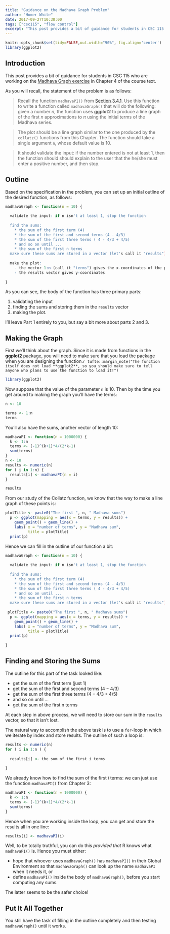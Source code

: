 ```yaml
---
title: "Guidance on the Madhava Graph Problem"
author: "Homer White"
date: 2017-09-27T10:30:00
tags: ["csc115", "flow control"]
excerpt: "This post provides a bit of guidance for students in CSC 115 who are working on the Madhava graph exercise in Chapter 4 of the course text."
---
```


```r
knitr::opts_chunk$set(tidy=FALSE,out.width="90%", fig.align='center')
library(ggplot2)
```

## Introduction

This post provides a bit of guidance for students in CSC 115 who are working on the [Madhava Graph exercise](http://homerhanumat.com/r-notes/exercises-2.html) in Chapter 4 of the course text.

<!--more-->

As you will recall, the statement of the problem is as follows:

>Recall the function `madhavaPI()` from [Section 3.4.1](). Use this function to write a function called `madhavaGraph()` that will do the following: given a number $n$, the function uses **ggplot2** to produce a line graph of the first $n$ approximations to $\pi$ using the initial terms of the Madhava series.

>The plot should be a line graph similar to the one produced by the `collatz()` functions from this Chapter. The function should take a single argument `n`, whose default value is 10.

>It should validate the input: if the number entered is not at least 1, then the function should should explain to the user that the he/she must enter a positive number, and then stop.


## Outline

Based on the specification in the problem, you can set up an initial outline of the desired function, as follows:

```r
madhavaGraph <- function(n = 10) {
  
  validate the input: if n isn't at least 1, stop the function
    
  find the sums:
    * the sum of the first term (4)
    * the sum of the first and second terms (4 - 4/3)
    * the sum of the first three terms ( 4 - 4/3 + 4/5)
    * and so on until ...
    * the sum of the first n terms
  make sure these sums are stored in a vector (let's call it "results")
  
  make the plot:
    - the vector 1:n (call it "terms") gives the x-coordinates of the points
    - the results vector gives y-coordinates
  
}
```

As you can see, the body of the function has three primary parts:

1. validating the input
1. finding the sums and storing them in the `results` vector
1. making the plot.

I'll leave Part 1 entirely to you, but say a bit more about parts 2 and 3.

## Making the Graph

First we'll think about the graph.  Since it is made from functions in the **ggplot2** package, you will need to make sure that you load the package when you are designing the function.`r tufte::margin_note("The function itself does not load **ggplot2**, so you should make sure to tell anyone who plans to use the function to load it!")`

```r
library(ggplot2)
```

Now suppose that the value of the parameter `n` is 10.  Then by the time you get around to making the graph you'll have the terms:

```r
n <- 10
```


```r
terms <- 1:n
terms
```

You'll also have the sums, another vector of length 10:

```r
madhavaPI <- function(n = 1000000) {
  k <- 1:n
  terms <- (-1)^(k+1)*4/(2*k-1)
  sum(terms)
}
n <- 10
results <- numeric(n)
for ( i in 1:n) {
  results[i] <- madhavaPI(n = i)
}
```


```r
results
```

From our study of the Collatz function, we know that the way to make a line graph of these points is:

```r
plotTitle <- paste0("The first ", n, " Madhava sums")
  p <- ggplot(mapping = aes(x = terms, y = results)) +
    geom_point() + geom_line() +
    labs( x = "number of terms", y = "Madhava sum",
          title = plotTitle)
  print(p)
```

Hence we can fill in the outline of our function a bit:

```r
madhavaGraph <- function(n = 10) {
  
  validate the input: if n isn't at least 1, stop the function
    
  find the sums:
    * the sum of the first term (4)
    * the sum of the first and second terms (4 - 4/3)
    * the sum of the first three terms ( 4 - 4/3 + 4/5)
    * and so on until ...
    * the sum of the first n terms
  make sure these sums are stored in a vector (let's call it "results")
  
 plotTitle <- paste0("The first ", n, " Madhava sums")
  p <- ggplot(mapping = aes(x = terms, y = results)) +
    geom_point() + geom_line() +
    labs( x = "number of terms", y = "Madhava sum",
          title = plotTitle)
  print(p)
  
}
```


## Finding and Storing the Sums

The outline for this part of the task looked  like:

* get the sum of the first term (just 1)
* get the sum of the first and second terms ($4 - 4/3$)
* get the sum of the first three terms ($4 - 4/3 + 4/5$)
* and so on until ...
* get the sum of the first n terms

At each step in above process, we will need to store our sum in the `results` vector, so that it isn't lost.

The natural way to accomplish the above task is to use a `for`-loop in which we iterate by index and store results.  The outline of such a loop is:

```r
results <- numeric(n)
for ( i in 1:n ) {
  
  results[i] <- the sum of the first i terms
  
}
```

We already know how to find the sum of the first $i$ terms:  we can just use the function `madhavaPI()` from Chapter 3:

```r
madhavaPI <- function(n = 1000000) {
  k <- 1:n
  terms <- (-1)^(k+1)*4/(2*k-1)
  sum(terms)
}
```

Hence when you are working inside the loop, you can get and store the results all in one line:

```r
results[i] <- madhavaPI(i)
```

Well, to be totally truthful, you can do this *provided that* R knows what `madhavaPI()` is.  Hence you must either:

* hope that whoever uses `madhavaGraph()` has `madhavaPI()` in their Global Environment so that `madhavaGraph()` can look up the name `madhavaPI` when it needs it, or
* define `madhavaPI()` inside the body of `madhavaGraph()`, before you start computing any sums.

The latter seems to be the safer choice!

## Put It All Together

You still have the task of filling in the outline completely and then testing `madhavaGraph()` until it works.





